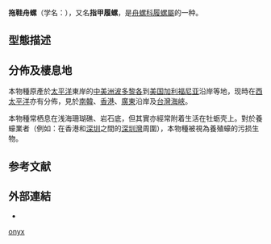 {{Speciesbox
 | image = Crepidula onyx 01.JPG
 | image_width = 250 px
 | taxon = Crepidula onyx
 | authority = Sowerby, 1814
}}

'''拖鞋舟螺'''（学名：''{{lang|la|Crepidula onyx}}''），又名'''指甲履螺'''{{r|shell_3403|shelldoc_420090223005}}，是[[舟螺科|舟螺科]][[履螺屬|履螺屬]]的一种{{r|shell_3403}}。

==型態描述==
{{r|Huang 1984}}

==分佈及棲息地==
本物種原產於[[太平洋|太平洋]]東岸的[[中美洲|中美洲]][[波多黎各|波多黎各]]到[[美国|美国]][[加利福尼亚|加利福尼亚]]沿岸{{r|Huang 1984}}等地，现時在[[西太平洋|西太平洋]]亦有分佈{{r|shelldoc_420090223005}}，見於[[南韓|南韓]]{{r|shell_3403|shelldoc_720090224017}}、[[香港|香港]]{{r|shell_3403|shelldoc_420090223005|Huang 1984}}、[[廣東|廣東]]沿岸{{r|shelldoc_420090223005|Huang 1984}}及[[台灣海峽|台灣海峽]]{{r|shell_3403|shelldoc_320090219045}}。

本物種常栖息在浅海珊瑚礁、岩石底{{r|shell_3403}}，但其實亦經常附着生活在牡蛎壳上{{r|Huang 1984}}。對於養蠔業者（例如：在香港和[[深圳|深圳]]之間的[[深圳灣|深圳灣]]周圍），本物種被視為養殖蠔的污损生物{{r|Huang 1984}}。

==参考文献==
{{reflist|refs=
<ref name="Huang 1984">{{cite journal
 |url=http://mall.cnki.net/magazine/article/HUTB198406017.htm
 |author=[[黄宗国|黄宗国]]
 |year=1984
 |title=指甲履螺扩散到深圳湾
 |journal=《[[海洋通报|海洋通报]]》
 |volume=1984年
 |issue=第06期
 |language=zh-hans
 |access-date=2018-07-11
 |archive-date=2018-07-11
 |archive-url=https://web.archive.org/web/20180711151955/http://mall.cnki.net/magazine/article/HUTB198406017.htm
 |dead-url=no
 }}</ref>
<ref name="shell_3403">{{cite web
 |url=http://shell.sinica.edu.tw/chinese/shellbase_detail.php?science_no=3403
 |title=国际贝库：拖鞋舟螺
 |publisher=台湾贝类资料库
 |access-date=2018-07-03
 |language=zh-hant
 |archive-date=2018-07-03
 |archive-url=https://web.archive.org/web/20180703075827/http://shell.sinica.edu.tw/chinese/shellbase_detail.php?science_no=3403
 |dead-url=no
 }}</ref>
<ref name="shelldoc_320090219045">{{shelldoc_320090219045}}</ref>
<ref name="shelldoc_420090223005">{{shelldoc_420090223005}}</ref>
<ref name="shelldoc_720090224017 ">{{shelldoc_720090224017}}</ref>
}}

==外部連結==
{{commonscat|Crepidula onyx}}
* {{Wikispecies-inline|Crepidula onyx}}
{{Taxonbar}}
[[Category:履螺屬|onyx]]
{{Mollusc-stub}}